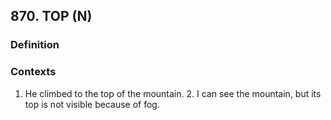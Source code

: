 ## 870. TOP (N)
### Definition


### Contexts
1. He climbed to the top of the mountain. 2. I can see the mountain, but its top is not visible because of fog.

